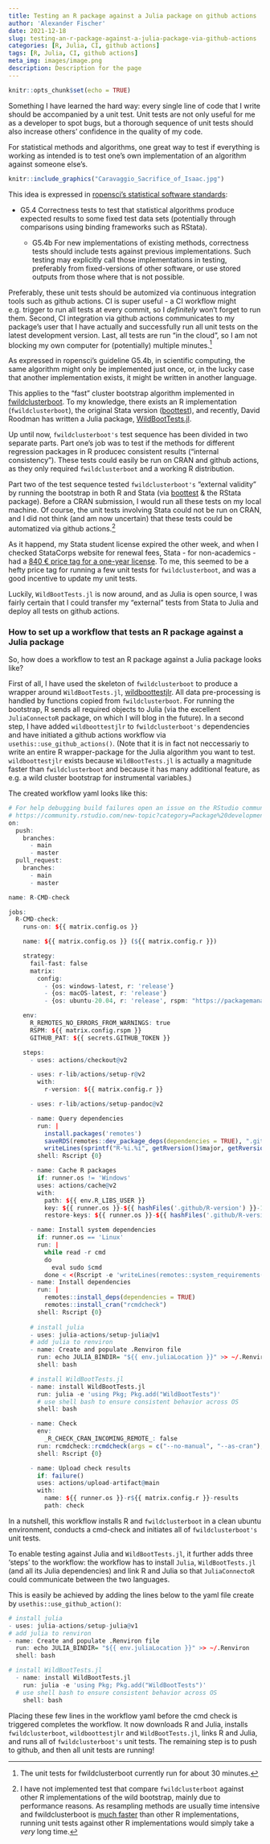 ```yaml
---
title: Testing an R package against a Julia package on github actions
author: 'Alexander Fischer'
date: 2021-12-18
slug: testing-an-r-package-against-a-julia-package-via-github-actions
categories: [R, Julia, CI, github actions]
tags: [R, Julia, CI, github actions]
meta_img: images/image.png
description: Description for the page
---
```




```r
knitr::opts_chunk$set(echo = TRUE)
```


Something I have learned the hard way: every single line of code that I write should be accompanied by a unit test. Unit tests are not only useful for me as a developer to spot bugs, but a thorough sequence of unit tests should also increase others' confidence in the quality of my code. 

For statistical methods and algorithms, one great way to test if everything is working as intended is to test one's own implementation of an algorithm against someone else's. 

```r
knitr::include_graphics("Caravaggio_Sacrifice_of_Isaac.jpg")
```

This idea is expressed in [ropensci's statistical software standards](https://stats-devguide.ropensci.org/standards.html): 

+ G5.4 Correctness tests to test that statistical algorithms produce expected results to some fixed test data sets (potentially through comparisons using binding frameworks such as RStata).

  + G5.4b For new implementations of existing methods, correctness tests should include tests against previous implementations. Such testing may explicitly call those implementations in testing, preferably from fixed-versions of other software, or use stored outputs from those where that is not possible.

Preferably, these unit tests should be automized via continuous integration tools such as github actions. CI is super useful - a CI workflow might e.g. trigger to run all tests at every commit, so I *definitely* won't forget to run them. Second, CI integration via github actions communicates to my package's user that I have actually and successfully run all unit tests on the latest development version. Last, all tests are run "in the cloud", so I am not blocking my own computer for (potentially) multiple minutes.^[The unit tests for fwildclusterboot currently run for about 30 minutes.] 

As expressed in ropensci's guideline G5.4b, in scientific computing, the same algorithm might only be implemented just once, or, in the lucky case that another implementation exists, it might be written in another language. 

This applies to the "fast" cluster bootstrap algorithm implemented in [fwildclusterboot](https://github.com/s3alfisc/fwildclusterboot). To my knowledge, there exists an R implementation (`fwildclusterboot`), the original Stata version ([boottest](https://github.com/droodman/boottest)), and recently, David Roodman has written a Julia package, [WildBootTests.jl](https://github.com/droodman/WildBootTests.jl). 

Up until now, `fwildclusterboot's` test sequence has been divided in two separate parts. Part one's job was to test if the methods for different regression packages in R producec consistent results ("internal consistency"). These tests could easily be run on CRAN and github actions, as they only required `fwildclusterboot` and a working R distribution.

Part two of the test sequence tested `fwildclusterboot's` "external validity" by running the bootstrap in both R and Stata (via [boottest](https://github.com/droodman/boottest) & the RStata package). Before a CRAN submission, I would run all these tests on my local machine. Of course, the unit tests involving Stata could not be run on CRAN, and I did not think (and am now uncertain) that these tests could be automatized via github actions.^[I have not implemented test that compare `fwildclusterboot` against other R implementations of the wild bootstrap, mainly due to performance reasons. As resampling methods are usually time intensive and fwildclusterboot is [much faster](https://s3alfisc.github.io/post/1000x-faster-wild-cluster-bootstrap-inference-in-r-with-fwildclusterboot/) than other R implementations, running unit tests against other R implementations would simply take a *very* long time.]

As it happend, my Stata student license expired the other week, and when I checked StataCorps website for renewal fees, Stata - for non-academics - had a [840 € price tag for a one-year license](https://dpc-onlineshop.de/epages/1188aeca-9275-49f6-be7a-ac117311e6ae.sf/de_DE/?ObjectPath=/Shops/1188aeca-9275-49f6-be7a-ac117311e6ae/Products/5170113). To me, this seemed to be a hefty price tag for running a few unit tests for `fwildclusterboot`, and was a good incentive to update my unit tests.

Luckily, `WildBootTests.jl` is now around, and as Julia is open source, I was fairly certain that I could transfer my "external" tests from Stata to Julia and deploy all tests on github actions.

### How to set up a workflow that tests an R package against a Julia package

So, how does a workflow to test an R package against a Julia package looks like? 

First of all, I have used the skeleton of `fwildclusterboot` to produce a wrapper around `WildBootTests.jl`, [wildboottestjlr](https://github.com/s3alfisc/wildboottestjlr). All data pre-processing is handled by functions copied from `fwildclusterboot`. For running the bootstrap, R sends all required objects to Julia (via the excellent `JuliaConnectoR` package, on which I will blog in the future). In a second step, I have added `wildboottestjlr` to `fwildclusterboot's` dependencies and have initiated a github actions workflow via `usethis::use_github_actions()`. (Note that it is in fact not neccessariy to write an entire R wrapper-package for the Julia algorithm you want to test. `wildboottestjlr` exists because `WildBootTests.jl` is actually a magnitude faster than `fwildclusterboot` and because it has many additional feature, as e.g. a wild cluster bootstrap for instrumental variables.)

The created workflow yaml looks like this: 

```r
# For help debugging build failures open an issue on the RStudio community with the 'github-actions' tag.
# https://community.rstudio.com/new-topic?category=Package%20development&tags=github-actions
on:
  push:
    branches:
      - main
      - master
  pull_request:
    branches:
      - main
      - master

name: R-CMD-check

jobs:
  R-CMD-check:
    runs-on: ${{ matrix.config.os }}

    name: ${{ matrix.config.os }} (${{ matrix.config.r }})

    strategy:
      fail-fast: false
      matrix:
        config:
          - {os: windows-latest, r: 'release'}
          - {os: macOS-latest, r: 'release'}
          - {os: ubuntu-20.04, r: 'release', rspm: "https://packagemanager.rstudio.com/cran/__linux__/focal/latest"}

    env:
      R_REMOTES_NO_ERRORS_FROM_WARNINGS: true
      RSPM: ${{ matrix.config.rspm }}
      GITHUB_PAT: ${{ secrets.GITHUB_TOKEN }}

    steps:
      - uses: actions/checkout@v2

      - uses: r-lib/actions/setup-r@v2
        with:
          r-version: ${{ matrix.config.r }}

      - uses: r-lib/actions/setup-pandoc@v2

      - name: Query dependencies
        run: |
          install.packages('remotes')
          saveRDS(remotes::dev_package_deps(dependencies = TRUE), ".github/depends.Rds", version = 2)
          writeLines(sprintf("R-%i.%i", getRversion()$major, getRversion()$minor), ".github/R-version")
        shell: Rscript {0}

      - name: Cache R packages
        if: runner.os != 'Windows'
        uses: actions/cache@v2
        with:
          path: ${{ env.R_LIBS_USER }}
          key: ${{ runner.os }}-${{ hashFiles('.github/R-version') }}-1-${{ hashFiles('.github/depends.Rds') }}
          restore-keys: ${{ runner.os }}-${{ hashFiles('.github/R-version') }}-1-

      - name: Install system dependencies
        if: runner.os == 'Linux'
        run: |
          while read -r cmd
          do
            eval sudo $cmd
          done < <(Rscript -e 'writeLines(remotes::system_requirements("ubuntu", "20.04"))')
      - name: Install dependencies
        run: |
          remotes::install_deps(dependencies = TRUE)
          remotes::install_cran("rcmdcheck")
        shell: Rscript {0}
        
      # install julia
      - uses: julia-actions/setup-julia@v1
      # add julia to renviron
      - name: Create and populate .Renviron file
        run: echo JULIA_BINDIR= "${{ env.juliaLocation }}" >> ~/.Renviron
        shell: bash

      # install WildBootTests.jl
      - name: install WildBootTests.jl 
        run: julia -e 'using Pkg; Pkg.add("WildBootTests")'
        # use shell bash to ensure consistent behavior across OS
        shell: bash

      - name: Check
        env:
          _R_CHECK_CRAN_INCOMING_REMOTE_: false
        run: rcmdcheck::rcmdcheck(args = c("--no-manual", "--as-cran"), error_on = "warning", check_dir = "check")
        shell: Rscript {0}

      - name: Upload check results
        if: failure()
        uses: actions/upload-artifact@main
        with:
          name: ${{ runner.os }}-r${{ matrix.config.r }}-results
          path: check
```

In a nutshell, this workflow installs R and `fwildclusterboot` in a clean ubuntu environment, conducts a cmd-check and initiates all of `fwildclusterboot's` unit tests.

To enable testing against Julia and `WildBootTests.jl`, it further adds three 'steps' to the workflow: the workflow has to install `Julia`, `WildBootTests.jl` (and all its Julia dependencies) and link R and Julia so that `JuliaConnectoR` could communicate between the two languages. 

This is easily be achieved by adding the lines below to the yaml file create by `usethis::use_github_action()`: 

```r
# install julia
- uses: julia-actions/setup-julia@v1
# add julia to renviron
- name: Create and populate .Renviron file
  run: echo JULIA_BINDIR= "${{ env.juliaLocation }}" >> ~/.Renviron
  shell: bash

# install WildBootTests.jl
  - name: install WildBootTests.jl 
    run: julia -e 'using Pkg; Pkg.add("WildBootTests")'
  # use shell bash to ensure consistent behavior across OS
    shell: bash
```

Placing these few lines in the workflow yaml before the cmd check is triggered completes the workflow. It now downloads R and Julia, installs `fwildclusterboot`, `wildboottestjlr` and `WildBootTests.jl`, links R and Julia, and runs all of `fwildclusterboot's` unit tests. The remaining step is to push to github, and then all unit tests are running! 

